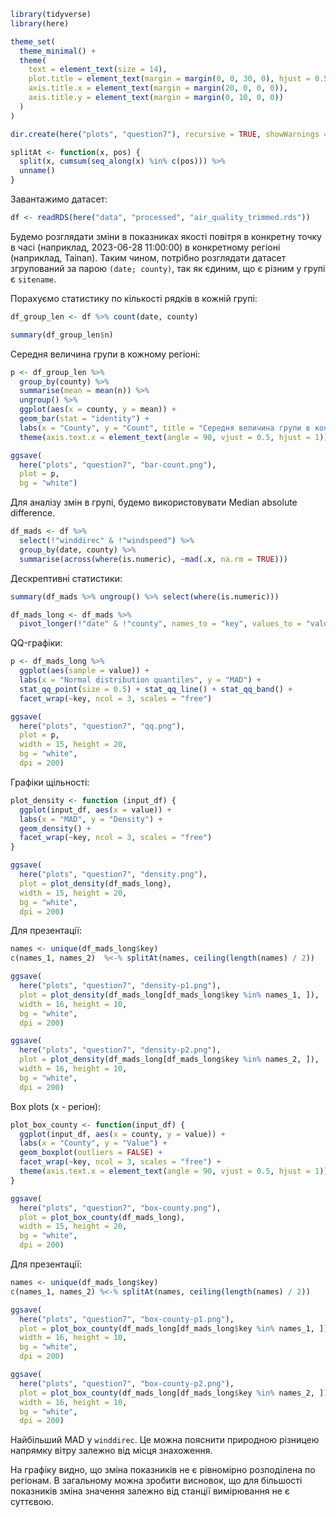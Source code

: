 ```r
library(tidyverse)
library(here)

theme_set(
  theme_minimal() +
  theme(
    text = element_text(size = 14),
    plot.title = element_text(margin = margin(0, 0, 30, 0), hjust = 0.5),
    axis.title.x = element_text(margin = margin(20, 0, 0, 0)),
    axis.title.y = element_text(margin = margin(0, 10, 0, 0))
  )
)

dir.create(here("plots", "question7"), recursive = TRUE, showWarnings = FALSE)

splitAt <- function(x, pos) {
  split(x, cumsum(seq_along(x) %in% c(pos))) %>%
  unname()
}
```

Завантажимо датасет:

```r
df <- readRDS(here("data", "processed", "air_quality_trimmed.rds"))
```

Будемо розглядати зміни в показниках якості повітря в конкретну точку в часі (наприклад, 2023-06-28 11:00:00) в 
конкретному регіоні (наприклад, Tainan). Таким чином, потрібно розглядати датасет згрупований за парою `(date; county)`, так як
єдиним, що є різним у групі є `sitename`.

Порахуємо статистику по кількості рядків в кожній групі:

```r
df_group_len <- df %>% count(date, county)

summary(df_group_len$n)
```

Середня величина групи в кожному регіоні:

```r
p <- df_group_len %>%
  group_by(county) %>%
  summarise(mean = mean(n)) %>%
  ungroup() %>%
  ggplot(aes(x = county, y = mean)) +
  geom_bar(stat = "identity") +
  labs(x = "County", y = "Count", title = "Середня величина групи в кожному регіоні") +
  theme(axis.text.x = element_text(angle = 90, vjust = 0.5, hjust = 1))

ggsave(
  here("plots", "question7", "bar-count.png"),
  plot = p,
  bg = "white")
```

Для аналізу змін в групі, будемо використовувати Median absolute difference.

```r
df_mads <- df %>%
  select(!"winddirec" & !"windspeed") %>%
  group_by(date, county) %>%
  summarise(across(where(is.numeric), ~mad(.x, na.rm = TRUE)))
```

Дескрептивні статистики:

```r
summary(df_mads %>% ungroup() %>% select(where(is.numeric)))
```

```r
df_mads_long <- df_mads %>%
  pivot_longer(!"date" & !"county", names_to = "key", values_to = "value")
```

QQ-графіки:

```r
p <- df_mads_long %>%
  ggplot(aes(sample = value)) +
  labs(x = "Normal distribution quantiles", y = "MAD") +
  stat_qq_point(size = 0.5) + stat_qq_line() + stat_qq_band() +
  facet_wrap(~key, ncol = 3, scales = "free")

ggsave(
  here("plots", "question7", "qq.png"),
  plot = p,
  width = 15, height = 20,
  bg = "white",
  dpi = 200)
```

Графіки щільності:

```r
plot_density <- function (input_df) {
  ggplot(input_df, aes(x = value)) +
  labs(x = "MAD", y = "Density") +
  geom_density() +
  facet_wrap(~key, ncol = 3, scales = "free")
}

ggsave(
  here("plots", "question7", "density.png"), 
  plot = plot_density(df_mads_long), 
  width = 15, height = 20,
  bg = "white",
  dpi = 200)
```

Для презентації:

```r
names <- unique(df_mads_long$key)
c(names_1, names_2)  %<-% splitAt(names, ceiling(length(names) / 2))

ggsave(
  here("plots", "question7", "density-p1.png"), 
  plot = plot_density(df_mads_long[df_mads_long$key %in% names_1, ]), 
  width = 16, height = 10,
  bg = "white",
  dpi = 200)

ggsave(
  here("plots", "question7", "density-p2.png"), 
  plot = plot_density(df_mads_long[df_mads_long$key %in% names_2, ]), 
  width = 16, height = 10,
  bg = "white",
  dpi = 200)
```

Box plots (x - регіон):

```r
plot_box_county <- function(input_df) {
  ggplot(input_df, aes(x = county, y = value)) +
  labs(x = "County", y = "Value") +
  geom_boxplot(outliers = FALSE) +
  facet_wrap(~key, ncol = 3, scales = "free") +
  theme(axis.text.x = element_text(angle = 90, vjust = 0.5, hjust = 1))
}

ggsave(
  here("plots", "question7", "box-county.png"),
  plot = plot_box_county(df_mads_long),
  width = 15, height = 20,
  bg = "white",
  dpi = 200)
```

Для презентації:

```r
names <- unique(df_mads_long$key)
c(names_1, names_2) %<-% splitAt(names, ceiling(length(names) / 2))

ggsave(
  here("plots", "question7", "box-county-p1.png"), 
  plot = plot_box_county(df_mads_long[df_mads_long$key %in% names_1, ]), 
  width = 16, height = 10,
  bg = "white",
  dpi = 200)

ggsave(
  here("plots", "question7", "box-county-p2.png"), 
  plot = plot_box_county(df_mads_long[df_mads_long$key %in% names_2, ]), 
  width = 16, height = 10,
  bg = "white",
  dpi = 200)
```

Найбільший MAD у `winddirec`. Це можна пояснити природною різницею напрямку вітру залежно від місця знахоження.

На графіку видно, що зміна показників не є рівномірно розподілена по регіонам. В загальному можна зробити висновок, що для більшості 
показників зміна значення залежно від станції вимірювання не є суттєвою.